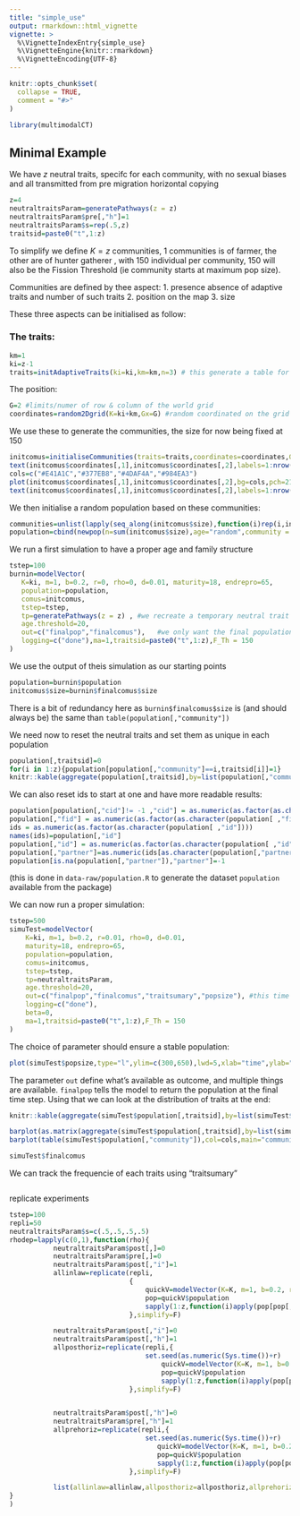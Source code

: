 ```yaml
---
title: "simple_use"
output: rmarkdown::html_vignette
vignette: >
  %\VignetteIndexEntry{simple_use}
  %\VignetteEngine{knitr::rmarkdown}
  %\VignetteEncoding{UTF-8}
---
```


```r
knitr::opts_chunk$set(
  collapse = TRUE,
  comment = "#>"
)
```

```r
library(multimodalCT)
```


## Minimal Example

We have $z$ neutral traits, specifc for each community, with no sexual biases and all transmitted from pre migration horizontal copying

```r
z=4
neutraltraitsParam=generatePathways(z = z)
neutraltraitsParam$pre[,"h"]=1
neutraltraitsParam$s=rep(.5,z)
traitsid=paste0("t",1:z)
```


To simplify we define $K=z$ communities, 1 communities is of farmer, the other are of hunter gatherer , with 150 individual per community, 150 will also be the Fission Threshold (ie community starts at maximum pop size).

Communities are defined by thee aspect:
1. presence absence of adaptive traits and number of such traits
2. position on the map
3. size


These three aspects can be initialised as follow:

### The traits:
```r
km=1
ki=z-1
traits=initAdaptiveTraits(ki=ki,km=km,n=3) # this generate a table for 3 adaptive traits, with ki communities of full hunter-gathere and km of farmers
```


The position:

```r
G=2 #limits/numer of row & column of the world grid
coordinates=random2Dgrid(K=ki+km,Gx=G) #random coordinated on the grid
```

We use these to generate the communities, the size for now being fixed at 150

```r
initcomus=initialiseCommunities(traits=traits,coordinates=coordinates,G=G,sizes=150,plot=T)
text(initcomus$coordinates[,1],initcomus$coordinates[,2],labels=1:nrow(initcomus$coordinates))
cols=c("#E41A1C","#377EB8","#4DAF4A","#984EA3")
plot(initcomus$coordinates[,1],initcomus$coordinates[,2],bg=cols,pch=21,cex=20)
text(initcomus$coordinates[,1],initcomus$coordinates[,2],labels=1:nrow(initcomus$coordinates))
```

We then initialise a random population based on these communities:
```r
communities=unlist(lapply(seq_along(initcomus$size),function(i)rep(i,initcomus$size[i])))
population=cbind(newpop(n=sum(initcomus$size),age="random",community = communities),generateTraitsMatrix(sum(initcomus$size),z))
```


We run a first simulation to have a proper age and family structure 

```r
tstep=100
burnin=modelVector(
   K=ki, m=1, b=0.2, r=0, rho=0, d=0.01, maturity=18, endrepro=65, 
   population=population, 
   comus=initcomus, 
   tstep=tstep, 
   tp=generatePathways(z = z) , #we recreate a temporary neutral trait table with no neutral transmission
   age.threshold=20, 
   out=c("finalpop","finalcomus"),   #we only want the final population
   logging=c("done"),ma=1,traitsid=paste0("t",1:z),F_Th = 150
)
```

We use the output of theis simulation as our starting points

```r
population=burnin$population
initcomus$size=burnin$finalcomus$size
```

There is a bit of redundancy here as `burnin$finalcomus$size` is (and should always be) the same than `table(population[,"community"])`

We need now to reset the neutral traits and set them as unique in each population

```r
population[,traitsid]=0
for(i in 1:z){population[population[,"community"]==i,traitsid[i]]=1}
knitr::kable(aggregate(population[,traitsid],by=list(population[,"community"]),sum))
```

We can also reset ids to start at one and have more readable results:


```r
population[population[,"cid"]!= -1 ,"cid"] = as.numeric(as.factor(as.character(population[population[,"cid"]!= -1 ,"cid"])))
population[,"fid"] = as.numeric(as.factor(as.character(population[ ,"fid"])))
ids = as.numeric(as.factor(as.character(population[ ,"id"])))
names(ids)=population[,"id"]
population[,"id"] = as.numeric(as.factor(as.character(population[ ,"id"])))
population[,"partner"]=as.numeric(ids[as.character(population[,"partner"])])
population[is.na(population[,"partner"]),"partner"]=-1
```

(this is done in `data-raw/population.R` to generate the dataset `population` available from the package)


We can now run a proper simulation:


```r
tstep=500
simuTest=modelVector(
    K=ki, m=1, b=0.2, r=0.01, rho=0, d=0.01, 
    maturity=18, endrepro=65, 
    population=population, 
    comus=initcomus, 
    tstep=tstep, 
    tp=neutraltraitsParam,
    age.threshold=20, 
    out=c("finalpop","finalcomus","traitsumary","popsize"), #this time we keep track of more things
    logging=c("done"),
    beta=0,
    ma=1,traitsid=paste0("t",1:z),F_Th = 150
)
```


The choice of parameter should ensure a stable population:

```r
plot(simuTest$popsize,type="l",ylim=c(300,650),lwd=5,xlab="time",ylab="number of individual")
```

The parameter `out` define what's available as outcome, and multiple things are available. `finalpop` tells the model to return the population at the final time step. Using that we can look at the distribution of traits at the end:

```r

knitr::kable(aggregate(simuTest$population[,traitsid],by=list(simuTest$population[,"community"]),FUN=getRatio))

barplot(as.matrix(aggregate(simuTest$population[,traitsid],by=list(simuTest$population[,"community"]),FUN=getRatio)[,-1]),beside=T,col=cols,main="percentage of population with traits")
barplot(table(simuTest$population[,"community"]),col=cols,main="community size")

```

```r

simuTest$finalcomus

```


We can track the frequencie of each traits using "traitsumary"

```r


```


replicate experiments

```r
tstep=100
repli=50
neutraltraitsParam$s=c(.5,.5,.5,.5)
rhodep=lapply(c(0,1),function(rho){
           neutraltraitsParam$post[,]=0
           neutraltraitsParam$pre[,]=0
           neutraltraitsParam$post[,"i"]=1
           allinlaw=replicate(repli,
                              {
                                  quickV=modelVector(K=K, m=1, b=0.2, r=0.01, rho=rho, d=0.01, maturity=18, endrepro=65, population=population, comus=initcomus, tstep=tstep, tp=neutraltraitsParam,age.threshold=20, out=c("finalpop","finalcomus","popsize"),logging=c("time"),ma=1,traitsid=paste0("t",1:z),F_Th = 150,vidfile=NULL)
                                  pop=quickV$population
                                  sapply(1:z,function(i)apply(pop[pop[,"community"]==i,traitsid],2,sum))
                              },simplify=F)

           neutraltraitsParam$post[,"i"]=0
           neutraltraitsParam$post[,"h"]=1
           allposthoriz=replicate(repli,{
                                  set.seed(as.numeric(Sys.time())+r)
                                      quickV=modelVector(K=K, m=1, b=0.2, r=0.01, rho=rho, d=0.01, maturity=18, endrepro=65, population=population, comus=initcomus, tstep=tstep, tp=neutraltraitsParam,age.threshold=20, out=c("finalpop","finalcomus","popsize"),logging=c("time"),ma=1,traitsid=paste0("t",1:z),F_Th = 150,vidfile=NULL)
                                      pop=quickV$population
                                      sapply(1:z,function(i)apply(pop[pop[,"community"]==i,traitsid],2,sum))
                              },simplify=F)


           neutraltraitsParam$post[,"h"]=0
           neutraltraitsParam$pre[,"h"]=1
           allprehoriz=replicate(repli,{
                                  set.seed(as.numeric(Sys.time())+r)
                                     quickV=modelVector(K=K, m=1, b=0.2, r=0.01, rho=rho, d=0.01, maturity=18, endrepro=65, population=population, comus=initcomus, tstep=tstep, tp=neutraltraitsParam,age.threshold=20, out=c("finalpop","finalcomus","popsize"),logging=c("time"),ma=1,traitsid=paste0("t",1:z),F_Th = 150,vidfile=NULL)
                                     pop=quickV$population
                                     sapply(1:z,function(i)apply(pop[pop[,"community"]==i,traitsid],2,sum))
                              },simplify=F)

           list(allinlaw=allinlaw,allposthoriz=allposthoriz,allprehoriz=allprehoriz)
}
)

```
